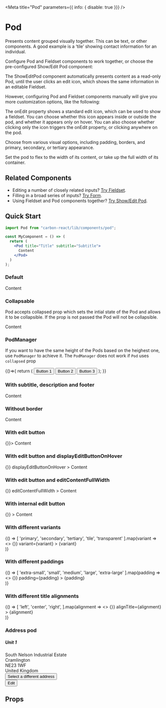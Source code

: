 
<Meta
  title="Pod"
  parameters={{ info: { disable: true }}}
/>

# Pod
Presents content grouped visually together. This can be text, or other components. A good example is a ‘tile’ showing contact information for an individual.

Configure Pod and Fieldset components to work together, or choose the pre-configured Show/Edit Pod component:

The ShowEditPod component automatically presents content as a read-only Pod, until the user clicks an edit icon, which shows the same information in an editable Fieldset.

However, configuring Pod and Fieldset components manually will give you more customization options, like the following:

The onEdit property shows a standard edit icon, which can be used to show a fieldset. You can choose whether this icon appears inside or outside the pod, and whether it appears only on hover. You can also choose whether clicking only the icon triggers the onEdit property, or clicking anywhere on the pod.

Choose from various visual options, including padding, borders, and primary, secondary, or tertiary appearance.

Set the pod to flex to the width of its content, or take up the full width of its container.

## Related Components
- Editing a number of closely related inputs? [Try Fieldset](/?path=/docs/design-system-fieldset-address-fieldset-examples--canada "Fieldset").
- Filling in a broad series of inputs? [Try Form](/?path=/docs/design-system-form--default-with-sticky-footer "Form").
- Using Fieldset and Pod components together? [Try Show/Edit Pod](/?path=/docs/showeditpod--default-story "Show/Edit Pod").

## Quick Start

```jsx
import Pod from "carbon-react/lib/components/pod";

const MyComponent = () => (
  return (
    <Pod title="Title" subtitle="Subtitle">
      Content
    </Pod>
  )
);
```

### Default

<Preview>
  <Story name="default">
    <Pod title="Title">
      Content
    </Pod>
  </Story>
</Preview>

### Collapsable

Pod accepts collapsed prop which sets the intial state of the Pod and allows it
to be collapsible. If the prop is not passed the Pod will not be collapsible.

<Preview>
  <Story name="collapsable" >
    <Pod title="Title" collapsed>
      Content
    </Pod>
  </Story>
</Preview>

### PodManager
If you want to have the same height of the Pods based on the heighest one, use `PodManager` to achieve it.
The `PodManager` does not work if `Pod` uses `collapsed` prop

<Preview>
  <Story name="even Height with PodManager">
    {()=>{
    return (
      <PodManager>
        <Row>
          <Column>
            <Pod>
              <Row>
                <Column>
                 <Button>Button 1</Button>
                </Column>
              </Row>
              <Row>
                <Column>
                 <Button>Button 2</Button>
                </Column>
              </Row>
            </Pod>
          </Column>
          <Column>
            <Pod>
              <Button>Button 3</Button>
            </Pod>
          </Column>
        </Row>
        </PodManager>
    );
    }}
  </Story>
</Preview>


### With subtitle, description and footer

<Preview>
  <Story name="with subtitle description and footer">
    <Pod title="Title" subtitle="Subtitle" description="Description" footer="Footer">
      Content
    </Pod>
  </Story>
</Preview>

### Without border

<Preview>
  <Story name="without border">
    <Pod title="Title" subtitle="Subtitle" description="Description" footer="Footer" border={false}>
      Content
    </Pod>
  </Story>
</Preview>

### With edit button

<Preview>
  <Story name="with edit button">
    <Pod title="Title" subtitle="Subtitle" description="Description" footer="Footer" onEdit={() => {}}>
      Content
    </Pod>
  </Story>
</Preview>

### With edit button and displayEditButtonOnHover

<Preview>
  <Story parameters={{ chromatic: { disable: true }}} name="with displayEditButtonOnHover">
    <Pod
      title="Title"
      subtitle="Subtitle"
      description="Description"
      footer="Footer"
      onEdit={() => {}}
      displayEditButtonOnHover
    >
      Content
    </Pod>
  </Story>
</Preview>

### With edit button and editContentFullWidth

<Preview>
  <Story name="with editContentFullWidth">
    <Pod
      title="Title"
      subtitle="Subtitle"
      description="Description"
      footer="Footer"
      onEdit={() => {}}
      editContentFullWidth
    >
      Content
    </Pod>
  </Story>
</Preview>

### With internal edit button

<Preview>
  <Story name="with internal edit button">
    <Pod
      title="Title"
      subtitle="Subtitle"
      description="Description"
      footer="Footer"
      internalEditButton
      onEdit={() => {}}
    >
      Content
    </Pod>
  </Story>
</Preview>

### With different variants

<Preview>
  <Story name="with different variants">
    {() => [
      'primary',
      'secondary',
      'tertiary',
      'tile',
      'transparent'
    ].map(variant =>
      <>
        <Pod
          title="Title"
          subtitle="Subtitle"
          description="Description"
          footer="Footer"
          onEdit={() => {}}
          variant={variant}
        >
          {variant}
        </Pod>
        <div style={{ marginBottom: 24 }}/>
      </>
    )}
  </Story>
</Preview>

### With different paddings

<Preview>
  <Story name="with different paddings">
    {() => [
      'extra-small',
      'small',
      'medium',
      'large',
      'extra-large'
    ].map(padding =>
      <>
        <Pod
          title="Title"
          subtitle="Subtitle"
          description="Description"
          footer="Footer"
          onEdit={() => {}}
          padding={padding}
        >
          {padding}
        </Pod>
        <div style={{ marginBottom: 24 }}/>
      </>
    )}
  </Story>
</Preview>

### With different title alignments

<Preview>
  <Story name="with different title alignments">
    {() => [
      'left',
      'center',
      'right',
    ].map(alignment =>
      <>
        <Pod
          title="Title"
          subtitle="Subtitle"
          description="Description"
          footer="Footer"
          onEdit={() => {}}
          alignTitle={alignment}
        >
          {alignment}
        </Pod>
        <div style={{ marginBottom: 24 }}/>
      </>
    )}
  </Story>
</Preview>

### Address pod
<Preview>
  <Story name="address example">
    <Pod
      internalEditButton
      variant='tertiary'
    >
      <h5 style={ { margin: 0 } }>Unit 1</h5>
      <div>South Nelson Industrial Estate</div>
      <div>Cramlington</div>
      <div>NE23 1WF</div>
      <div>United Kingdom</div>
      <div style={ { fontWeight: 900, borderTop: '1px solid #ccd6db', marginTop: '15px', paddingTop: '5px' } }>
        <Button
          buttonType='tertiary'
          size='small'
          styleOverride={{
            root: {
              paddingLeft: 0,
              paddingRight: 0
            }
          }}
        >Select a different address</Button>
      </div>
      <div style={ { position: 'absolute', right: '8px', top: '8px' } }>
        <Button
          buttonType='tertiary'
          size='small'
          iconType='edit'
          iconPosition='after'>Edit</Button>
      </div>
    </Pod>
  </Story>
</Preview>

## Props

<Props of={Pod} />
